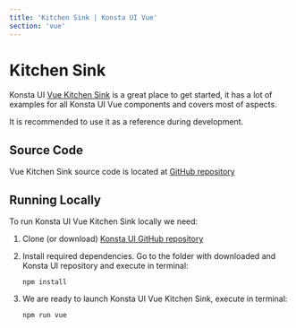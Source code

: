 ```yaml
---
title: 'Kitchen Sink | Konsta UI Vue'
section: 'vue'
---
```



# Kitchen Sink

Konsta UI [Vue Kitchen Sink](/kitchen-sink/vue/dist/index.html) is a great place to get started, it has a lot of examples for all Konsta UI Vue components and covers most of aspects.

It is recommended to use it as a reference during development.

<Device
  className="hidden md:block"
  url="/kitchen-sink/vue/dist/index.html?safe-areas=true"
  float
/>

## Source Code

Vue Kitchen Sink source code is located at [GitHub repository](https://github.com/konstaui/konsta/tree/master/kitchen-sink/vue)

## Running Locally

To run Konsta UI Vue Kitchen Sink locally we need:

1. Clone (or download) [Konsta UI GitHub repository](https://github.com/konstaui/konsta)
2. Install required dependencies. Go to the folder with downloaded and Konsta UI repository and execute in terminal:

   ```
   npm install
   ```

3. We are ready to launch Konsta UI Vue Kitchen Sink, execute in terminal:
   ```
   npm run vue
   ```
